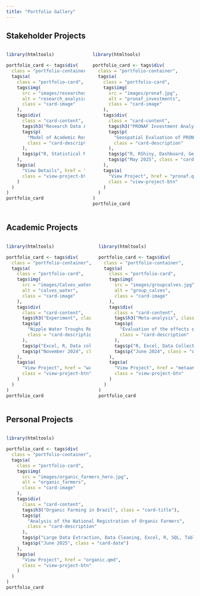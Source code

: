 ```yaml
---
title: "Portfolio Gallery"
---
```


::: portfolio-header
:::

## Stakeholder Projects

::::::::: portfolio-container
::::: columns
::: column
```r
library(htmltools)

portfolio_card <- tags$div(
  class = "portfolio-container",
  tags$a(
    class = "portfolio-card",
    tags$img(
      src = "images/researches.jpg",  # Replace with actual image
      alt = "research_analysis",
      class = "card-image"
    ),
    tags$div(
      class = "card-content",
      tags$h3("Research Data Analysis", class = "card-title"),
      tags$p(
        "Model of Academic Research Project Analysis for Clients",
        class = "card-description"
      ),
      tags$p("R, Statistical Modeling, Academic Reporting", class = "card-tags")
    ),
    tags$a(
      "View Details", href = "research_projects.qmd",
      class = "view-project-btn"
    )
  )
)
portfolio_card
```
:::

::: column
```r
library(htmltools)

portfolio_card <- tags$div(
  class = "portfolio-container",
  tags$a(
    class = "portfolio-card",
    tags$img(
      src = "images/pronaf.jpg",
      alt = "pronaf_investments",
      class = "card-image"
    ),
    tags$div(
      class = "card-content",
      tags$h3("PRONAF Investment Analysis", class = "card-title"),
      tags$p(
        "Geospatial Evaluation of PRONAF Loans for Brazilian Agriculture",
        class = "card-description"
      ),
      tags$p("R, RShiny, Dashboard, Geospatial Analysis, Public Policy Analysis", class = "card-tags"),
      tags$p("May 2025", class = "card-date")
    ),
    tags$a(
      "View Project", href = "pronaf.qmd",
      class = "view-project-btn"
    )
  )
)
portfolio_card
```

:::
:::::
:::::::::

## Academic Projects

::::::::: portfolio-container
::::: columns
::: column
```r
library(htmltools)

portfolio_card <- tags$div(
  class = "portfolio-container",
  tags$a(
    class = "portfolio-card",
    tags$img(
      src = "images/Calves_water.png",
      alt = "calves_water",
      class = "card-image"
    ),
    tags$div(
      class = "card-content",
      tags$h3("Experiment", class = "card-title"),
      tags$p(
        "Nipple Water Troughs Reduces Cross-Sucking in Dairy Calves",
        class = "card-description"
      ),
      tags$p("Excel, R, Data collection, Data visualization, Applied Ethology, Animal science", class = "card-tags"),
      tags$p("November 2024", class = "card-date")
    ),
    tags$a(
      "View Project", href = "watercalves.qmd",
      class = "view-project-btn"
    )
  )
)
portfolio_card
```
:::

::: column
```r
library(htmltools)

portfolio_card <- tags$div(
  class = "portfolio-container",
  tags$a(
    class = "portfolio-card",
    tags$img(
      src = "images/groupcalves.jpg",
      alt = "group_calves",
      class = "card-image"
    ),
    tags$div(
      class = "card-content",
      tags$h3("Meta-analysis", class = "card-title"),
      tags$p(
        "Evaluation of the effects of early group housing on calf's performance, health, and behavior during the preweaning period",
        class = "card-description"
      ),
      tags$p("R, Excel, Data Collection, PRISMA, Systematic Review, Meta-analysis, Data Visualization", class = "card-tags"),
      tags$p("June 2024", class = "card-date")
    ),
    tags$a(
      "View Project", href = "metaanalysis.qmd",
      class = "view-project-btn"
    )
  )
)
portfolio_card
```

:::
:::::
:::::::::

## Personal Projects

::::::::: portfolio-container
::::: columns
::: column
```r
library(htmltools)

portfolio_card <- tags$div(
  class = "portfolio-container",
  tags$a(
    class = "portfolio-card",
    tags$img(
      src = "images/organic_farmers_hero.jpg",
      alt = "organic_farmers",
      class = "card-image"
    ),
    tags$div(
      class = "card-content",
      tags$h3("Organic Farming in Brazil", class = "card-title"),
      tags$p(
        "Analysis of the National Registration of Organic Farmers",
        class = "card-description"
      ),
      tags$p("Large Data Extraction, Data Cleaning, Excel, R, SQL, Tableau, Geospatial Visualization", class = "card-tags"),
      tags$p("June 2025", class = "card-date")
    ),
    tags$a(
      "View Project", href = "organic.qmd",
      class = "view-project-btn"
    )
  )
)
portfolio_card
```
:::
:::::
:::::::::